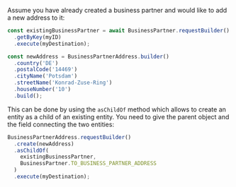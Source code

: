 Assume you have already created a business partner and would like to add a new address to it:

```ts
const existingBusinessPartner = await BusinessPartner.requestBuilder()
  .getByKey(myID)
  .execute(myDestination);

const newAddress = BusinessPartnerAddress.builder()
  .country('DE')
  .postalCode('14469')
  .cityName('Potsdam')
  .streetName('Konrad-Zuse-Ring')
  .houseNumber('10')
  .build();
```

This can be done by using the `asChildOf` method which allows to create an entity as a child of an existing entity.
You need to give the parent object and the field connecting the two entities:

```ts
BusinessPartnerAddress.requestBuilder()
  .create(newAddress)
  .asChildOf(
    existingBusinessPartner,
    BusinessPartner.TO_BUSINESS_PARTNER_ADDRESS
  )
  .execute(myDestination);
```
